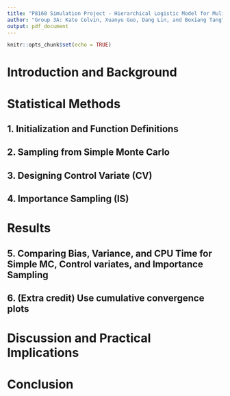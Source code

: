 ```yaml
---
title: "P8160 Simulation Project - Hierarchical Logistic Model for Mulit-Center Clinical Trial"
author: "Group 3A: Kate Colvin, Xuanyu Guo, Dang Lin, and Boxiang Tang"
output: pdf_document
---
```


```r
knitr::opts_chunk$set(echo = TRUE)
```

# Introduction and Background 



# Statistical Methods 

## 1. Initialization and Function Definitions

## 2. Sampling from Simple Monte Carlo 

## 3. Designing Control Variate (CV)

## 4. Importance Sampling (IS)



# Results 

## 5. Comparing Bias, Variance, and CPU Time for Simple MC, Control variates, and Importance Sampling

## 6. (Extra credit) Use cumulative convergence plots



# Discussion and Practical Implications

# Conclusion
